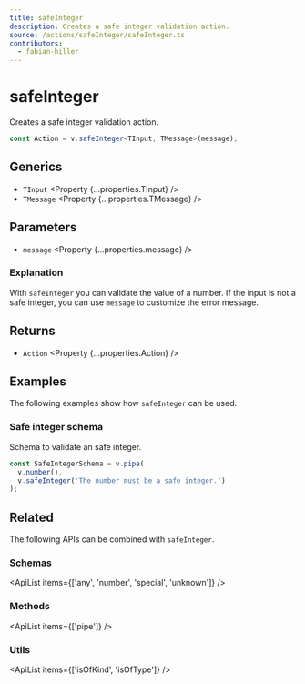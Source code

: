 ```yaml
---
title: safeInteger
description: Creates a safe integer validation action.
source: /actions/safeInteger/safeInteger.ts
contributors:
  - fabian-hiller
---
```



# safeInteger

Creates a safe integer validation action.

```ts
const Action = v.safeInteger<TInput, TMessage>(message);
```

## Generics

- `TInput` <Property {...properties.TInput} />
- `TMessage` <Property {...properties.TMessage} />

## Parameters

- `message` <Property {...properties.message} />

### Explanation

With `safeInteger` you can validate the value of a number. If the input is not a safe integer, you can use `message` to customize the error message.

## Returns

- `Action` <Property {...properties.Action} />

## Examples

The following examples show how `safeInteger` can be used.

### Safe integer schema

Schema to validate an safe integer.

```ts
const SafeIntegerSchema = v.pipe(
  v.number(),
  v.safeInteger('The number must be a safe integer.')
);
```

## Related

The following APIs can be combined with `safeInteger`.

### Schemas

<ApiList items={['any', 'number', 'special', 'unknown']} />

### Methods

<ApiList items={['pipe']} />

### Utils

<ApiList items={['isOfKind', 'isOfType']} />
